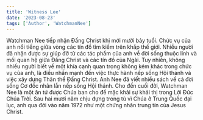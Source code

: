 ```yaml
---
title: 'Witness Lee'
date: '2023-08-23'
tags: ['Author', 'WatchmanNee']
---
```


<CustomImage
  src="https://raw.githubusercontent.com/gitdagray/test-blogposts/main/images/NextLevel1.png"
  alt="Witness Lee"
/>

Watchman Nee tiếp nhận Đấng Christ khi mới mười bảy tuổi. Chức vụ của anh nổi tiếng giữa vòng các tín đồ tìm kiếm trên khắp thế giới. Nhiều người đã nhận được sự giúp đỡ từ các tác phẩm của anh về đời sống thuộc linh và mối quan hệ giữa Đấng Christ và các tín đồ của Ngài. Tuy nhiên, không nhiều người biết về một khía cạnh quan trọng không kém khác trong chức vụ của anh, là điều nhấn mạnh đến việc thực hành nếp sống Hội thánh và việc xây dựng Thân thể Đấng Christ. Anh Nee đã viết nhiều sách về cả đời sống Cơ đốc nhân lẫn nếp sống Hội thánh. Cho đến cuối đời, Watchman Nee là một ân tứ được Chúa ban cho để mặc khải sự khải thị trong Lời Đức Chúa Trời. Sau hai mươi năm chịu đựng trong tù vì Chúa ở Trung Quốc đại lục, anh qua đời vào năm 1972 như một chứng nhân trung tín của Jesus Christ.

